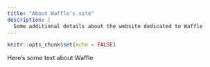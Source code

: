 ```yaml
---
title: "About Waffle's site"
description: |
  Some additional details about the website dedicated to Waffle
---
```


```r
knitr::opts_chunk$set(echo = FALSE)
```

Here's some text about Waffle
